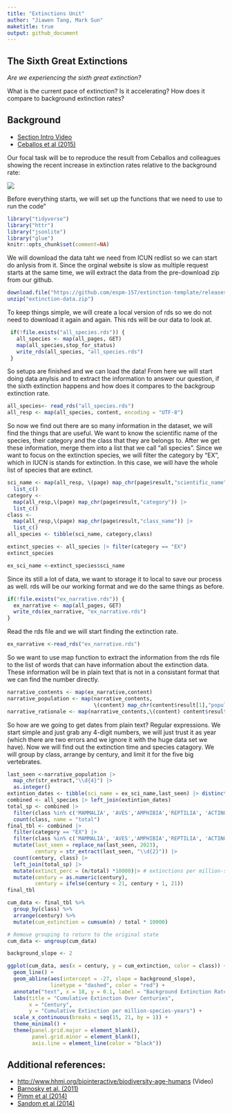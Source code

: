 ```yaml
---
title: "Extinctions Unit"
author: "Jiawen Tang, Mark Sun"
maketitle: true
output: github_document
---
```


## The Sixth Great Extinctions

*Are we experiencing the sixth great extinction?*

What is the current pace of extinction? Is it accelerating? How does it compare to background extinction rates?

## Background

-   [Section Intro Video](https://youtu.be/QsH6ytm89GI)
-   [Ceballos et al (2015)](http://doi.org/10.1126/sciadv.1400253)

Our focal task will be to reproduce the result from Ceballos and colleagues showing the recent increase in extinction rates relative to the background rate:

![](https://espm-157.carlboettiger.info/img/extinctions.jpg)

Before everything starts, we will set up the functions that we need to use to run the code"

```r
library("tidyverse")
library("httr")
library("jsonlite")
library("glue")
knitr::opts_chunk$set(comment=NA)
```

We will download the data taht we need from ICUN redlist so we can start do anlysis from it. Since the orginal website is slow as multiple request starts at the same time, we will extract the data from the pre-download zip from our github.

```r
download.file("https://github.com/espm-157/extinction-template/releases/download/data2.0/extinction-data.zip", "extinction-data.zip")
unzip("extinction-data.zip")
```

To keep things simple, we will create a local version of rds so we do not need to download it again and again. This rds will be our data to look at.

```r
 if(!file.exists("all_species.rds")) {
   all_species <- map(all_pages, GET)
   map(all_species,stop_for_status)
   write_rds(all_species, "all_species.rds")
 }
```

So setups are finished and we can load the data! From here we will start doing data anylsis and to extract the information to answer our question, if the sixth extinction happens and how does it compares to the backgroup extinction rate.

```r
all_species<- read_rds("all_species.rds")
all_resp <- map(all_species, content, encoding = "UTF-8")
```

So now we find out there are so many information in the dataset, we will find the things that are useful. We want to know the scientific name of the species, their category and the class that they are belongs to. After we get these information, merge them into a list that we call "all species". Since we want to focus on the extinction species, we will filter the category by "EX", which in IUCN is stands for extinction. In this case, we will have the whole list of species that are extinct.

```r
sci_name <- map(all_resp, \(page) map_chr(page$result,"scientific_name")) |>
  list_c()
category <-
  map(all_resp,\(page) map_chr(page$result,"category")) |>
  list_c()
class <-
  map(all_resp,\(page) map_chr(page$result,"class_name")) |>
  list_c()
all_species <- tibble(sci_name, category,class)

extinct_species <- all_species |> filter(category == "EX")
extinct_species
```

```r
ex_sci_name <-extinct_species$sci_name
```

Since its still a lot of data, we want to storage it to local to save our process as well. rds will be our working format and we do the same things as before.

```r

if(!file.exists("ex_narrative.rds")) {
  ex_narrative <- map(all_pages, GET)
  write_rds(ex_narrative, "ex_narrative.rds")
}

```

Read the rds file and we will start finding the extinction rate.

```r
ex_narrative <-read_rds("ex_narrative.rds")
```

So we want to use map function to extract the information from the rds file to the list of words that can have information about the extinction data. These information will be in plain text that is not in a consistant format that we can find the number directly.

```r
narrative_contents <- map(ex_narrative,content)
narrative_population <- map(narrative_contents,
                            \(content) map_chr(content$result[1],"population",.default = ""))
narrative_rationale <- map(narrative_contents,\(content) content$result[[1]]$rationale)

```

So how are we going to get dates from plain text? Regular expressions. We start simple and just grab any 4-digit numbers, we will just trust it as year (which there are two errors and we ignore it with the huge data set we have). Now we will find out the extinction time and species catagory. We will group by class, arrange by century, and limit it for the five big vertebrates.

```r
last_seen <-narrative_population |>
  map_chr(str_extract,"\\d{4}") |>
  as.integer()
extintion_dates <- tibble(sci_name = ex_sci_name,last_seen) |> distinct()
combined <- all_species |> left_join(extintion_dates)
total_sp <- combined |> 
  filter(class %in% c('MAMMALIA', 'AVES','AMPHIBIA','REPTILIA', 'ACTINOPTERYGII')) |>
  count(class, name = "total")
final_tbl <- combined |> 
  filter(category == "EX") |>
  filter(class %in% c('MAMMALIA', 'AVES','AMPHIBIA','REPTILIA', 'ACTINOPTERYGII')) |>
  mutate(last_seen = replace_na(last_seen, 2023),
         century = str_extract(last_seen, "\\d{2}")) |>
  count(century, class) |>
  left_join(total_sp) |>
  mutate(extinct_perc = (n/total) *10000)|> # extinctions per million-species-years
  mutate(century = as.numeric(century),
         century = ifelse(century < 21, century + 1, 21))
final_tbl
```

```r
cum_data <- final_tbl %>%
  group_by(class) %>%
  arrange(century) %>%
  mutate(cum_extinction = cumsum(n) / total * 10000)

# Remove grouping to return to the original state
cum_data <- ungroup(cum_data)
```

```r
background_slope <- 2

ggplot(cum_data, aes(x = century, y = cum_extinction, color = class)) +
  geom_line() +
  geom_abline(aes(intercept = -27, slope = background_slope),
              linetype = "dashed", color = "red") +
  annotate("text", x = 18, y = 0.1, label = "Background Extinction Rate", color = "red") +
  labs(title = "Cumulative Extinction Over Centuries",
       x = "Century",
       y = "Cumulative Extinction per million-species-years") +
  scale_x_continuous(breaks = seq(15, 21, by = 1)) +
  theme_minimal() +
  theme(panel.grid.major = element_blank(),
        panel.grid.minor = element_blank(),
        axis.line = element_line(color = "black"))
```

## Additional references:

-   <http://www.hhmi.org/biointeractive/biodiversity-age-humans> (Video)
-   [Barnosky et al. (2011)](http://doi.org/10.1038/nature09678)
-   [Pimm et al (2014)](http://doi.org/10.1126/science.1246752)
-   [Sandom et al (2014)](http://dx.doi.org/10.1098/rspb.2013.3254)
